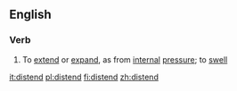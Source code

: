 ==English==

===Verb===
{{en-verb|distend|distends|distended|distending}}

# To [[extend]] or [[expand]], as from [[internal]] [[pressure]]; to [[swell]]

[[it:distend]]
[[pl:distend]]
[[fi:distend]]
[[zh:distend]]